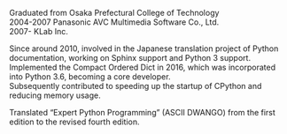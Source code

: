 Graduated from Osaka Prefectural College of Technology  
2004-2007 Panasonic AVC Multimedia Software Co., Ltd.  
2007-     KLab Inc.  

Since around 2010, involved in the Japanese translation project of Python documentation, working on Sphinx support and Python 3 support.  
Implemented the Compact Ordered Dict in 2016, which was incorporated into Python 3.6, becoming a core developer.  
Subsequently contributed to speeding up the startup of CPython and reducing memory usage.  

Translated “Expert Python Programming” (ASCII DWANGO) from the first edition to the revised fourth edition.
